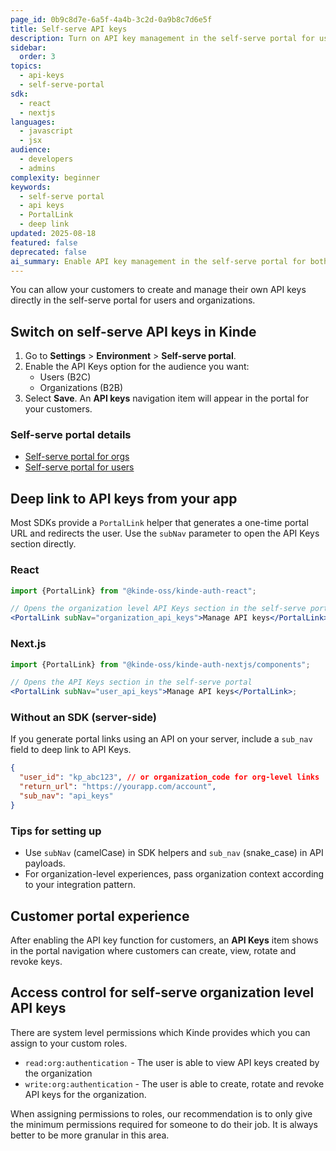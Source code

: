 ```yaml
---
page_id: 0b9c8d7e-6a5f-4a4b-3c2d-0a9b8c7d6e5f
title: Self-serve API keys
description: Turn on API key management in the self-serve portal for users and organizations, and deep link straight to the API keys page using SDK helpers.
sidebar:
  order: 3
topics:
  - api-keys
  - self-serve-portal
sdk:
  - react
  - nextjs
languages:
  - javascript
  - jsx
audience:
  - developers
  - admins
complexity: beginner
keywords:
  - self-serve portal
  - api keys
  - PortalLink
  - deep link
updated: 2025-08-18
featured: false
deprecated: false
ai_summary: Enable API key management in the self-serve portal for both users and organizations, and use SDK helpers to deep link to the API keys section.
---
```


You can allow your customers to create and manage their own API keys directly in the self-serve portal for users and organizations.

## Switch on self-serve API keys in Kinde

1. Go to **Settings** > **Environment** > **Self-serve portal**.
2. Enable the API Keys option for the audience you want:
   - Users (B2C)
   - Organizations (B2B)
3. Select **Save**. An **API keys** navigation item will appear in the portal for your customers.

### Self-serve portal details

- [Self-serve portal for orgs](/build/set-up-options/self-serve-portal-for-orgs/)
- [Self-serve portal for users](/build/set-up-options/self-serve-portal-for-users/)

## Deep link to API keys from your app

Most SDKs provide a `PortalLink` helper that generates a one-time portal URL and redirects the user. Use the `subNav` parameter to open the API Keys section directly.

### React

```jsx
import {PortalLink} from "@kinde-oss/kinde-auth-react";

// Opens the organization level API Keys section in the self-serve portal
<PortalLink subNav="organization_api_keys">Manage API keys</PortalLink>;
```

### Next.js

```jsx
import {PortalLink} from "@kinde-oss/kinde-auth-nextjs/components";

// Opens the API Keys section in the self-serve portal
<PortalLink subNav="user_api_keys">Manage API keys</PortalLink>;
```

### Without an SDK (server-side)

If you generate portal links using an API on your server, include a `sub_nav` field to deep link to API Keys.

```json
{
  "user_id": "kp_abc123", // or organization_code for org-level links
  "return_url": "https://yourapp.com/account",
  "sub_nav": "api_keys"
}
```

### Tips for setting up

- Use `subNav` (camelCase) in SDK helpers and `sub_nav` (snake_case) in API payloads.
- For organization-level experiences, pass organization context according to your integration pattern.

## Customer portal experience

After enabling the API key function for customers, an **API Keys** item shows in the portal navigation where customers can create, view, rotate and revoke keys.

## Access control for self-serve organization level API keys

There are system level permissions which Kinde provides which you can assign to your custom roles.

- `read:org:authentication` - The user is able to view API keys created by the organization
- `write:org:authentication` - The user is able to create, rotate and revoke API keys for the organization.

When assigning permissions to roles, our recommendation is to only give the minimum permissions required for someone to do their job. It is always better to be more granular in this area.
